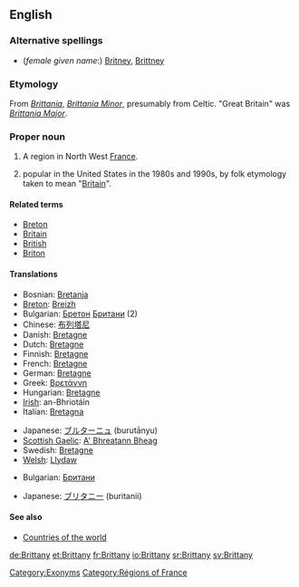 {{wikipediapl}}
==English==
===Alternative spellings===
*(''female given name'':) [[Britney]], [[Brittney]]

===Etymology===
From {{L.}} ''[[Brittania]]'', ''[[Brittania Minor]]'', presumably from Celtic.  "Great Britain" was ''[[Brittania Major]]''.

===Proper noun===
{{wikipedia|Brittany|Brittany (historical kingdom, duchy and French province)}}
{{en-proper noun}}

# A region in North West [[France]].
# {{given name|female}} popular in the United States in the 1980s and 1990s, by folk etymology  taken to mean "[[Britain]]".

====Related terms====
*[[Breton]]
*[[Britain]]
*[[British]]
*[[Briton]]

====Translations====
{{trans-top|region of North West France}}
*Bosnian: [[Bretanja]] {{f}}
*[[Breton]]: [[Breizh]]
*Bulgarian: [[Бретон]] [[Британи]] (2)
*Chinese: [[布列塔尼]]
*Danish: [[Bretagne]]
*Dutch: [[Bretagne]]
*Finnish: [[Bretagne]]
*French: [[Bretagne]] {{f}}
*German: [[Bretagne]] {{f}}
*Greek: [[Βρετάννη]] {{f}}
*Hungarian: [[Bretagne]]
*[[Irish]]: an-Bhriotáin {{f}}
*Italian: [[Bretagna]] {{f}}
{{trans-mid}}
*Japanese: [[ブルターニュ]] (burutānyu)
*[[Scottish Gaelic]]: [[A' Bhreatann Bheag]] {{f}}
*Swedish: [[Bretagne]]
*[[Welsh]]: [[Llydaw]]
{{trans-bottom}}

{{trans-top|female given name}}
*Bulgarian: [[Британи]]
{{trans-mid}}
*Japanese: [[ブリタニー]] (buritanii)
{{trans-bottom}}

====See also====
*[[Countries of the world]]

[[Category:Exonyms]]
[[Category:Régions of France]]

[[de:Brittany]]
[[et:Brittany]]
[[fr:Brittany]]
[[io:Brittany]]
[[sr:Brittany]]
[[sv:Brittany]]